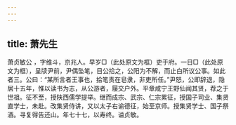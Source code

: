 ```yaml
---
---
---
```

title: 萧先生
---




萧贞敏公 ，字维斗，京兆人。早岁□（此处原文为框）吏于府。一日□（此处原文为框），呈牍尹前，尹偶坠笔，目公拾之，公阳为不解，而止白所议公事。如此者三。公曰：“某所言者王事也，拾笔责在皂隶，非吏所任。”尹怒，公即辞退，隐居十五年，惟以读书为志，从公游者，屦交户外。平章咸宁王野仙闻其贤，荐之于世祖。征不至，授陕西儒学提举。继而成宗、武宗、仁宗累征，授国子司业、集贤直学士，未赴。改集贤侍讲，又以太子右谕德征，始至京师。授集贤学士、国子祭酒。寻复得告还山。年七十七，以寿终。谥贞敏。